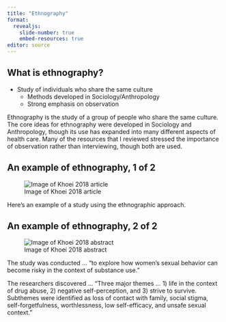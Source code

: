 ```yaml
---
title: "Ethnography"
format: 
  revealjs:
    slide-number: true
    embed-resources: true
editor: source
---
```


## What is ethnography?

-   Study of individuals who share the same culture
    -   Methods developed in Sociology/Anthropology
    -   Strong emphasis on observation

::: notes

Ethnography is the study of a group of people who share the same culture. The core ideas for ethnography were developed in Sociology and Anthropology, though its use has expanded into many different aspects of health care. Many of the resources that I reviewed stressed the importance of observation rather than interviewing, though both are used.

:::

## An example of ethnography, 1 of 2

![Image of Khoei 2018 article](images/khoei18.png)

::: notes

Here's an example of a study using the ethnographic approach.

:::

## An example of ethnography, 2 of 2

![Image of Khoei 2018 abstract](images/khoei18a.png)

::: notes

The study was conducted ... "to explore how women’s sexual behavior can become risky in the context of substance use."

The researchers discovered  ... "Three major themes ...  1) life in the context of drug abuse, 2) negative self-perception, and 3) strive to survive. Subthemes were identified as loss of contact with family, social stigma, self-forgetfulness, worthlessness, low self-efficacy, and unsafe sexual context." 

:::

